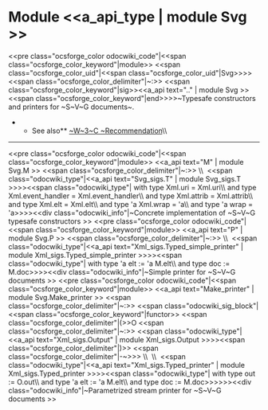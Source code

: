 =Module <<a_api_type | module Svg >> =
<<pre class="ocsforge_color odocwiki_code"|<<span class="ocsforge_color_keyword"|module>> <<span class="ocsforge_color_uid"|<<span class="ocsforge_color_uid"|Svg>>>> <<span class="ocsforge_color_delimiter"|~:>> <<span class="ocsforge_color_keyword"|sig>><<a_api text=".." | module Svg >><<span class="ocsforge_color_keyword"|end>>>>~Typesafe constructors and printers for ~S~V~G documents~.
**See also** [[http://www.w3.org/TR/SVG|~W~3~C ~Recommendation]]\\

----
<<pre class="ocsforge_color odocwiki_code"|<<span class="ocsforge_color_keyword"|module>> <<a_api text="M" | module Svg.M >> <<span class="ocsforge_color_delimiter"|~:>> \\  <<span class="odocwiki_type"|<<a_api text="Svg_sigs.T" | module Svg_sigs.T >>>><<span class="odocwiki_type"| with type Xml.uri = Xml.uri\\                      and type Xml.event_handler = Xml.event_handler\\                      and type Xml.attrib = Xml.attrib\\                      and type Xml.elt = Xml.elt\\                      and type 'a Xml.wrap = 'a\\                      and type 'a wrap = 'a>>>><<div class="odocwiki_info"|~Concrete implementation of ~S~V~G typesafe constructors
>>
<<pre class="ocsforge_color odocwiki_code"|<<span class="ocsforge_color_keyword"|module>> <<a_api text="P" | module Svg.P >> <<span class="ocsforge_color_delimiter"|~:>> \\  <<span class="odocwiki_type"|<<a_api text="Xml_sigs.Typed_simple_printer" | module Xml_sigs.Typed_simple_printer >>>><<span class="odocwiki_type"| with type 'a elt := 'a M.elt\\				        and type doc := M.doc>>>><<div class="odocwiki_info"|~Simple printer for ~S~V~G documents
>>
<<pre class="ocsforge_color odocwiki_code"|<<span class="ocsforge_color_keyword"|module>> <<a_api text="Make_printer" | module Svg.Make_printer >> <<span class="ocsforge_color_delimiter"|~:>> <<span class="odocwiki_sig_block"|<<span class="ocsforge_color_keyword"|functor>> <<span class="ocsforge_color_delimiter"|(>>O <<span class="ocsforge_color_delimiter"|~:>> <<span class="odocwiki_type"|<<a_api text="Xml_sigs.Output" | module Xml_sigs.Output >>>><<span class="ocsforge_color_delimiter"|)>> <<span class="ocsforge_color_delimiter"|-~>>> \\  \\  <<span class="odocwiki_type"|<<a_api text="Xml_sigs.Typed_printer" | module Xml_sigs.Typed_printer >>>><<span class="odocwiki_type"| with type out := O.out\\                         and type 'a elt := 'a M.elt\\                         and type doc := M.doc>>>>>><<div class="odocwiki_info"|~Parametrized stream printer for ~S~V~G documents
>>
